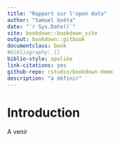 ```yaml
--- 
title: "Rapport sur l'open data"
author: "Samuel Goëta"
date: "`r Sys.Date()`"
site: bookdown::bookdown_site
output: bookdown::gitbook
documentclass: book
#bibliography: []
biblio-style: apalike
link-citations: yes
github-repo: rstudio/bookdown-demo
description: "à définir"
---
```


# Introduction

A venir

